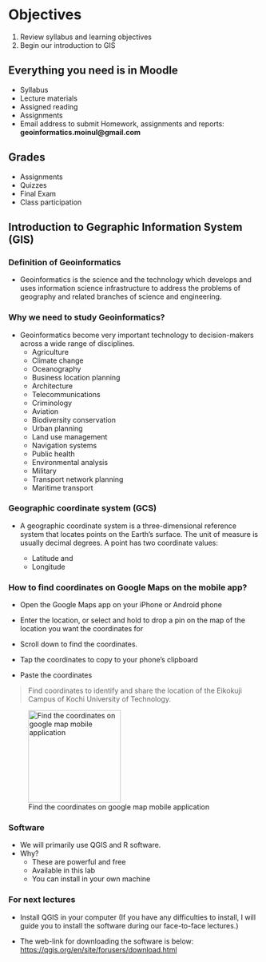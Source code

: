 # Objectives

1.   Review syllabus and learning objectives
2.   Begin our introduction to GIS

## Everything you need is in Moodle

-   Syllabus
-   Lecture materials
-   Assigned reading
-   Assignments
-   Email address to submit Homework, assignments and reports: **geoinformatics.moinul\@gmail.com**

## Grades

-   Assignments
-   Quizzes
-   Final Exam
-   Class participation

## Introduction to Gegraphic Information System (GIS)

### Definition of Geoinformatics

-   Geoinformatics is the science and the technology which develops and uses information science infrastructure to address the problems of geography and related branches of science and engineering.

### Why we need to study Geoinformatics?

-   Geoinformatics become very important technology to decision-makers across a wide range of disciplines.
    -   Agriculture
    -   Climate change
    -   Oceanography
    -   Business location planning
    -   Architecture
    -   Telecommunications
    -   Criminology
    -   Aviation
    -   Biodiversity conservation
    -   Urban planning
    -   Land use management
    -   Navigation systems
    -   Public health
    -   Environmental analysis
    -   Military
    -   Transport network planning
    -   Maritime transport

### Geographic coordinate system (GCS)

-   A geographic coordinate system is a three-dimensional reference system that locates points on the Earth's surface. The unit of measure is usually decimal degrees. A point has two coordinate values:

    -   Latitude and
    -   Longitude

### How to find coordinates on Google Maps on the mobile app?

-   Open the Google Maps app on your iPhone or Android phone

-   Enter the location, or select and hold to drop a pin on the map of the location you want the coordinates for

-   Scroll down to find the coordinates.

-   Tap the coordinates to copy to your phone's clipboard

-   Paste the coordinates

> Find coordinates to identify and share the location of the Eikokuji Campus of Kochi University of Technology.

![Find the coordinates on google map mobile application](figures/cordinate.jpg){fig-align="center" width="185"}

### Software

-   We will primarily use QGIS and R software.
-   Why?
    -   These are powerful and free
    -   Available in this lab
    -   You can install in your own machine

### For next lectures

-   Install QGIS in your computer (If you have any difficulties to install, I will guide you to install the software during our face-to-face lectures.)

-   The web-link for downloading the software is below: <https://qgis.org/en/site/forusers/download.html>
